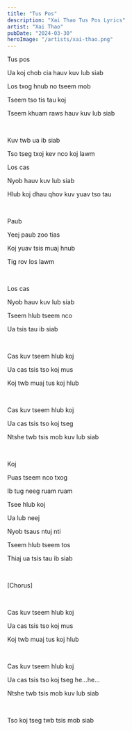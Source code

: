 ```yaml
---
title: "Tus Pos"
description: "Xai Thao Tus Pos Lyrics"
artist: "Xai Thao"
pubDate: "2024-03-30"
heroImage: "/artists/xai-thao.png"
---
```


Tus pos 

Ua koj chob cia hauv kuv lub siab

Los txog hnub no tseem mob

Tseem tso tis tau koj 

Tseem khuam raws hauv kuv lub siab

<br />

Kuv twb ua ib siab

Tso tseg txoj kev nco koj lawm

Los cas

Nyob hauv kuv lub siab

Hlub koj dhau qhov kuv yuav tso tau

<br />

Paub

Yeej paub zoo tias

Koj yuav tsis muaj hnub 

Tig rov los lawm

<br />

Los cas

Nyob hauv kuv lub siab 

Tseem hlub tseem nco

Ua tsis tau ib siab

<br />

Cas kuv tseem hlub koj

Ua cas tsis tso koj mus

Koj twb muaj tus koj hlub

<br />

Cas kuv tseem hlub koj

Ua cas tsis tso koj tseg

Ntshe twb tsis mob kuv lub siab

<br />

Koj

Puas tseem nco txog

Ib tug neeg ruam ruam 

Tsee hlub koj

Ua lub neej

Nyob tsaus ntuj nti

Tseem hlub tseem tos 

Thiaj ua tsis tau ib siab

<br />

[Chorus]

<br />

Cas kuv tseem hlub koj

Ua cas tsis tso koj mus

Koj twb muaj tus koj hlub

<br />

Cas kuv tseem hlub koj

Ua cas tsis tso koj tseg he...he...

Ntshe twb tsis mob kuv lub siab

<br />

Tso koj tseg twb tsis mob siab